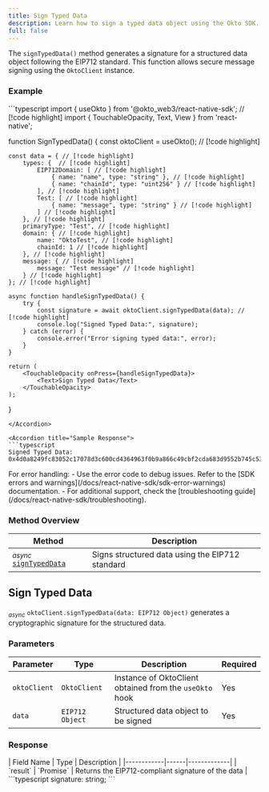 ```yaml
---
title: Sign Typed Data
description: Learn how to sign a typed data object using the Okto SDK.
full: false
---
```



The `signTypedData()` method generates a signature for a structured data object following the EIP712 standard. This function allows secure message signing using the `OktoClient` instance.

### Example

<Accordions defaultValue="Usage">
<Accordion title="Usage">
```typescript
import { useOkto } from '@okto_web3/react-native-sdk'; // [!code highlight]
import { TouchableOpacity, Text, View } from 'react-native';
 
function SignTypedData() {
    const oktoClient = useOkto(); // [!code highlight]
 
    const data = { // [!code highlight]
        types: {  // [!code highlight]
            EIP712Domain: [ // [!code highlight]
                { name: "name", type: "string" }, // [!code highlight]
                { name: "chainId", type: "uint256" } // [!code highlight]
            ], // [!code highlight]
            Test: [ // [!code highlight]
                { name: "message", type: "string" } // [!code highlight]
            ] // [!code highlight]
        }, // [!code highlight]
        primaryType: "Test", // [!code highlight]
        domain: { // [!code highlight]
            name: "OktoTest", // [!code highlight]
            chainId: 1 // [!code highlight]
        }, // [!code highlight]
        message: { // [!code highlight]
            message: "Test message" // [!code highlight]
        } // [!code highlight]
    }; // [!code highlight]

    async function handleSignTypedData() {
        try {
            const signature = await oktoClient.signTypedData(data); // [!code highlight]
            console.log("Signed Typed Data:", signature);
        } catch (error) {
            console.error("Error signing typed data:", error);
        }
    }
 
    return (
        <TouchableOpacity onPress={handleSignTypedData}>
            <Text>Sign Typed Data</Text>
        </TouchableOpacity>
    );
}
```
</Accordion>

<Accordion title="Sample Response">
```typescript
Signed Typed Data: 0x4d0a8249fc83052c17078d3c600cd4364963f0b9a866c49cbf2cda683d9552b745c53746b97f6ebe79c18f5839450ac86511ed73849fbc2d58d1319346c50e451b
```
</Accordion>
</Accordions>

<Callout title="Note" type="info">
For error handling:
- Use the error code to debug issues. Refer to the [SDK errors and warnings](/docs/react-native-sdk/sdk-error-warnings) documentation.
- For additional support, check the [troubleshooting guide](/docs/react-native-sdk/troubleshooting).
</Callout>

### Method Overview

| Method | Description |
|--------|-------------|
| <sub><i>async</i></sub> [`signTypedData`](#sign-typed-data) | Signs structured data using the EIP712 standard |

<div className="method-box">

## Sign Typed Data

<sub><i>async</i></sub> `oktoClient.signTypedData(data: EIP712 Object)` generates a cryptographic signature for the structured data.

### Parameters

| Parameter | Type | Description | Required |
|-----------|------|-------------|----------|
| `oktoClient` | `OktoClient` | Instance of OktoClient obtained from the `useOkto` hook | Yes |
| `data` | `EIP712 Object` | Structured data object to be signed | Yes |

### Response

<Callout title="Success Response">
| Field Name | Type | Description |
|------------|------|-------------|
| `result` | `Promise<string>` | Returns the EIP712-compliant signature of the data |

<Accordions>
    <Accordion title="Response Type">
        ```typescript
        signature: string;
        ```
    </Accordion>
</Accordions>
</Callout>

</div>